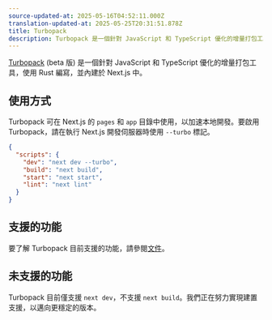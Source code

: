 ```yaml
---
source-updated-at: 2025-05-16T04:52:11.000Z
translation-updated-at: 2025-05-25T20:31:51.878Z
title: Turbopack
description: Turbopack 是一個針對 JavaScript 和 TypeScript 優化的增量打包工具，使用 Rust 編寫，並內建於 Next.js 中。
---
```


[Turbopack](https://turbo.build/pack) (beta 版) 是一個針對 JavaScript 和 TypeScript 優化的增量打包工具，使用 Rust 編寫，並內建於 Next.js 中。

## 使用方式

Turbopack 可在 Next.js 的 `pages` 和 `app` 目錄中使用，以加速本地開發。要啟用 Turbopack，請在執行 Next.js 開發伺服器時使用 `--turbo` 標記。

```json filename="package.json" highlight={3}
{
  "scripts": {
    "dev": "next dev --turbo",
    "build": "next build",
    "start": "next start",
    "lint": "next lint"
  }
}
```

## 支援的功能

要了解 Turbopack 目前支援的功能，請參閱[文件](https://turbo.build/pack/docs/features)。

## 未支援的功能

Turbopack 目前僅支援 `next dev`，不支援 `next build`。我們正在努力實現建置支援，以邁向更穩定的版本。